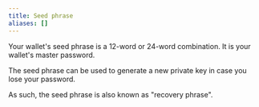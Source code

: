 ```yaml
---
title: Seed phrase
aliases: []
---
```


Your wallet's seed phrase is a 12-word or 24-word combination. It is your wallet's master password.

The seed phrase can be used to generate a new private key in case you lose your password.

As such, the seed phrase is also known as "recovery phrase".
